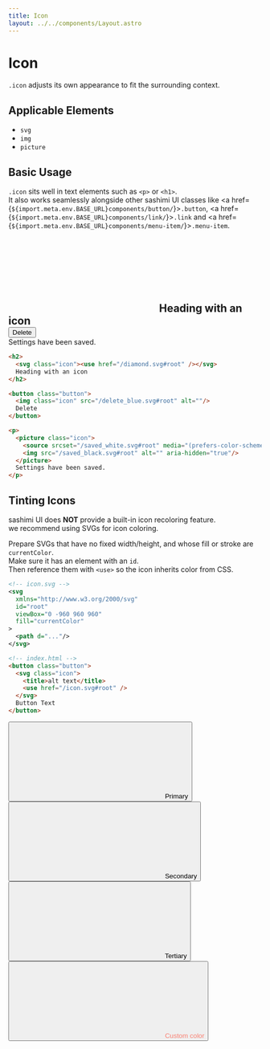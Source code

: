 ```yaml
---
title: Icon
layout: ../../components/Layout.astro
---
```



# Icon

`.icon` adjusts its own appearance to fit the surrounding context.

## Applicable Elements

- `svg`
- `img`
- `picture`

## Basic Usage

`.icon` sits well in text elements such as `<p>` or `<h1>`.  
It also works seamlessly alongside other sashimi UI classes like <a href={`${import.meta.env.BASE_URL}components/button/`}>`.button`</a>, <a href={`${import.meta.env.BASE_URL}components/link/`}>`.link`</a> and <a href={`${import.meta.env.BASE_URL}components/menu-item/`}>`.menu-item`</a>.


<SamplePane>
<h2 style="margin: 0;"><svg class="icon" stroke="currentColor"><use href={`${import.meta.env.BASE_URL}diamond.svg#root`} /></svg>Heading with an icon</h2>
<button class="button"><img class="icon" src={`${import.meta.env.BASE_URL}delete_blue.svg#root`} alt=""/>Delete</button>
<p style="margin: 0;"><picture class="icon"><source srcset={`${import.meta.env.BASE_URL}saved_white.svg#root`} media="(prefers-color-scheme: dark)"/><img src={`${import.meta.env.BASE_URL}saved_black.svg#root`} alt="" aria-hidden="true"/></picture>Settings have been saved.</p>
</SamplePane>

```html
<h2>
  <svg class="icon"><use href="/diamond.svg#root" /></svg>
  Heading with an icon
</h2>

<button class="button">
  <img class="icon" src="/delete_blue.svg#root" alt=""/>
  Delete
</button>

<p>
  <picture class="icon">
    <source srcset="/saved_white.svg#root" media="(prefers-color-scheme: dark)"/>
    <img src="/saved_black.svg#root" alt="" aria-hidden="true"/>
  </picture>
  Settings have been saved.
</p>
```

## Tinting Icons

sashimi UI does **NOT** provide a built-in icon recoloring feature.  
we recommend using SVGs for icon coloring.

Prepare SVGs that have no fixed width/height, and whose fill or stroke are `currentColor`.  
Make sure it has an element with an `id`.  
Then reference them with `<use>` so the icon inherits color from CSS.

```xml
<!-- icon.svg -->
<svg
  xmlns="http://www.w3.org/2000/svg"
  id="root"
  viewBox="0 -960 960 960"
  fill="currentColor"
>
  <path d="..."/>
</svg>
```

```html
<!-- index.html -->
<button class="button">
  <svg class="icon">
    <title>alt text</title>
    <use href="/icon.svg#root" />
  </svg>
  Button Text
</button>
```

<SamplePane>
  <button class="button primary">
    <svg class="icon">
      <title>Red Icon</title>
      <use href={`${import.meta.env.BASE_URL}diamond.svg#root`} />
    </svg>
    Primary
  </button>
  
  <button class="button secondary">
    <svg class="icon">
      <title>Red Icon</title>
      <use href={`${import.meta.env.BASE_URL}diamond.svg#root`} />
    </svg>
    Secondary
  </button>
  
  <button class="button tertiary">
    <svg class="icon">
      <title>Red Icon</title>
      <use href={`${import.meta.env.BASE_URL}diamond.svg#root`} />
    </svg>
    Tertiary
  </button>
  
  <button class="button tertiary" style="color: salmon;">
    <svg class="icon">
      <title>Red Icon</title>
      <use href={`${import.meta.env.BASE_URL}diamond.svg#root`} />
    </svg>
    Custom color
  </button>
</SamplePane>